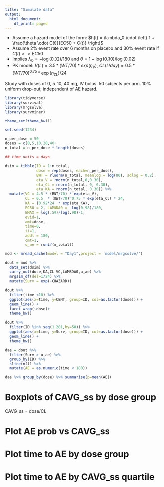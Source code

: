 ```yaml
---
title: "Simulate data"
output:
  html_document:
    df_print: paged
---
```


* Assume a hazard model of the form: $h(t) = \lambda_0 \cdot \left( 1 + \frac{\theta \cdot C(t)}{EC50 + C(t)} \right)$
* Assume 2\% event rate over 6 months on placebo and 30% event rate if $C(t) >> EC50$
* Implies $\lambda_0 = -\log(0.02)/180$ and $\theta = 1 - \log(0.30)/\log(0.02)$
* PK model: $V (L) = 3.5*(WT/70)*exp(\eta_V)$, $CL (L/day) = 0.5*(WT/70)^{0.75}*\exp(\eta_{CL})/24$

Study with doses of 0, 5, 10, 40 mg, IV bolus.  50 subjects per arm.  10% uniform drop-out; independent of AE hazard.



```r
library(tidyverse)
library(survival)
library(mrgsolve)
library(survminer)

theme_set(theme_bw())

set.seed(1234)

n_per_dose = 50
doses = c(0,5,10,20,40)
n_total = n_per_dose * length(doses)

## time units = days

dsim = tibble(ID = 1:n_total,
              dose = rep(doses, each=n_per_dose),
              BWT = rlnorm(n_total, meanlog = log(80), sdlog = 0.2),
              eta_V = rnorm(n_total,0,0.30),
              eta_CL = rnorm(n_total, 0, 0.30),
              eta_KA = rnorm(n_total, 0.30)) %>% 
  mutate(VC = 4.5 * (BWT/70) * exp(eta_V),
         CL = 0.5  * (BWT/70)^0.75 * exp(eta_CL) * 24,
         KA = (0.92*24) * exp(eta_KA),
         EC50 = 2, LAMBDA0 = -log(0.98)/180,
         EMAX = log(.50)/log(.98)-1,
         evid=1,
         amt=dose,
         time=0,
         ii=1,
         addl = 180,
         cmt=1,
         u_ae = runif(n_total))

```



```r
mod <- mread_cache(model = "Day1",project = 'model/mrgsolve/')
```
```r
dout = mod %>% 
  data_set(dsim) %>% 
  carry_out(dose,KA,CL,VC,LAMBDA0,u_ae) %>% 
  mrgsim_df(del=1/24) %>% 
  mutate(Surv = exp(-CHAZARD))
```

```r
dout %>% 
  filter(time <10) %>% 
  ggplot(aes(x=time, y=CENT, group=ID, col=as.factor(dose))) +
  geom_line() +
  facet_wrap(~dose)+
  theme_bw()
```


```r
dout %>% 
  filter(ID %in% seq(1,201,by=50)) %>% 
  ggplot(aes(x=time, y=Surv, group=ID, col=as.factor(dose))) +
  geom_line() +
  theme_bw()
```
```r
dae = dout %>% 
  filter(Surv > u_ae) %>% 
  group_by(ID) %>% 
  slice(n()) %>% 
  mutate(AE = as.numeric(time < 180))
```

```r
dae %>% group_by(dose) %>% summarise(p=mean(AE))
```


# Boxplots of CAVG_ss by dose group
CAVG_ss = dose/CL


# Plot AE prob vs CAVG_ss

# Plot time to AE by dose group

# Plot time to AE by CAVG_ss quartile





